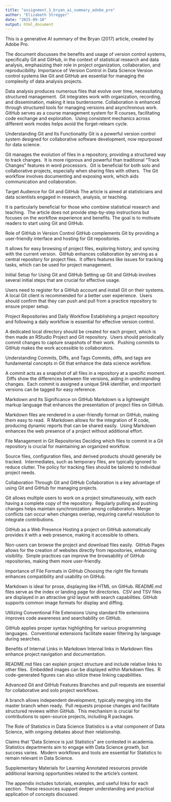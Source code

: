 ```yaml
---
title: "assignment_1_bryan_ai_summary_adobe_pro"
author: "Elizabeth Stregger"
date: "2025-09-10"
output: html_document
---
```

This is a generative AI summary of the Bryan (2017) article, created by Adobe Pro.

The document discusses the benefits and usage of version control systems, specifically Git and GitHub, in the context of statistical research and data analysis, emphasizing their role in project organization, collaboration, and reproducibility.
Importance of Version Control in Data Science
Version control systems like Git and GitHub are essential for managing the complexity of data analysis projects. ​

Data analysis produces numerous files that evolve over time, necessitating structured management. ​
Git integrates work with organization, recording, and dissemination, making it less burdensome. ​
Collaboration is enhanced through structured tools for managing versions and asynchronous work. ​
GitHub serves as a course management system for R courses, facilitating code exchange and exploration. ​
Using consistent mechanics across different work modes helps avoid the forget-relearn cycle. ​

Understanding Git and Its Functionality
Git is a powerful version control system designed for collaborative software development, now repurposed for data science. ​

Git manages the evolution of files in a repository, providing a structured way to track changes. ​
It is more rigorous and powerful than traditional "Track Changes" features in word processors. ​
Git is beneficial for both solo and collaborative projects, especially when sharing files with others. ​
The Git workflow involves documenting and exposing work, which aids communication and collaboration. ​

Target Audience for Git and GitHub
The article is aimed at statisticians and data scientists engaged in research, analysis, or teaching. ​

It is particularly beneficial for those who combine statistical research and teaching. ​
The article does not provide step-by-step instructions but focuses on the workflow experience and benefits.
The goal is to motivate readers to start using Git and GitHub. ​

Role of GitHub in Version Control
GitHub complements Git by providing a user-friendly interface and hosting for Git repositories. ​

It allows for easy browsing of project files, exploring history, and syncing with the current version. ​
GitHub enhances collaboration by serving as a central repository for project files. ​
It offers features like issues for tracking tasks, which can be used for project management. ​

Initial Setup for Using Git and GitHub
Setting up Git and GitHub involves several initial steps that are crucial for effective usage. ​

Users need to register for a GitHub account and install Git on their systems. ​
A local Git client is recommended for a better user experience. ​
Users should confirm that they can push and pull from a practice repository to ensure proper setup. ​

Project Repositories and Daily Workflow
Establishing a project repository and following a daily workflow is essential for effective version control. ​

A dedicated local directory should be created for each project, which is then made an RStudio Project and Git repository. ​
Users should periodically commit changes to capture snapshots of their work. ​
Pushing commits to GitHub makes the work accessible to collaborators. ​

Understanding Commits, Diffs, and Tags
Commits, diffs, and tags are fundamental concepts in Git that enhance the data science workflow. ​

A commit acts as a snapshot of all files in a repository at a specific moment. ​
Diffs show the differences between file versions, aiding in understanding changes. ​
Each commit is assigned a unique SHA identifier, and important versions can be tagged for easy reference. ​

Markdown and Its Significance on GitHub
Markdown is a lightweight markup language that enhances the presentation of project files on GitHub. ​

Markdown files are rendered in a user-friendly format on GitHub, making them easy to read. ​
R Markdown allows for the integration of R code, producing dynamic reports that can be shared easily. ​
Using Markdown enhances the web presence of a project without additional effort. ​

File Management in Git Repositories
Deciding which files to commit in a Git repository is crucial for maintaining an organized workflow. ​

Source files, configuration files, and derived products should generally be tracked. ​
Intermediates, such as temporary files, are typically ignored to reduce clutter.
The policy for tracking files should be tailored to individual project needs.

Collaboration Through Git and GitHub
Collaboration is a key advantage of using Git and GitHub for managing projects. ​

Git allows multiple users to work on a project simultaneously, with each having a complete copy of the repository. ​
Regularly pulling and pushing changes helps maintain synchronization among collaborators.
Merge conflicts can occur when changes overlap, requiring careful resolution to integrate contributions. ​

GitHub as a Web Presence
Hosting a project on GitHub automatically provides it with a web presence, making it accessible to others. ​

Non-users can browse the project and download files easily. ​
GitHub Pages allows for the creation of websites directly from repositories, enhancing visibility. ​
Simple practices can improve the browsability of GitHub repositories, making them more user-friendly. ​

Importance of File Formats in GitHub
Choosing the right file formats enhances compatibility and usability on GitHub. ​

Markdown is ideal for prose, displaying like HTML on GitHub. ​
README.md files serve as the index or landing page for directories. ​
CSV and TSV files are displayed in an attractive grid layout with search capabilities.
GitHub supports common image formats for display and diffing. ​

Utilizing Conventional File Extensions
Using standard file extensions improves code awareness and searchability on GitHub. ​

GitHub applies proper syntax highlighting for various programming languages. ​
Conventional extensions facilitate easier filtering by language during searches. ​

Benefits of Internal Links in Markdown
Internal links in Markdown files enhance project navigation and documentation.

README.md files can explain project structure and include relative links to other files. ​
Embedded images can be displayed within Markdown files. ​
R code-generated figures can also utilize these linking capabilities.

Advanced Git and GitHub Features
Branches and pull requests are essential for collaborative and solo project workflows. ​

A branch allows independent development, typically merging into the master branch when ready. ​
Pull requests propose changes and facilitate structured reviews within GitHub. ​
This mechanism is crucial for contributions to open-source projects, including R packages. ​

The Role of Statistics in Data Science
Statistics is a vital component of Data Science, with ongoing debates about their relationship. ​

Claims that "Data Science is just Statistics" are contested in academia. ​
Statistics departments aim to engage with Data Science growth, but success varies. ​
Modern workflows and tools are essential for Statistics to remain relevant in Data Science. ​

Supplementary Materials for Learning
Annotated resources provide additional learning opportunities related to the article's content. ​

The appendix includes tutorials, examples, and useful links for each section. ​
These resources support deeper understanding and practical application of concepts discussed.
